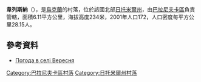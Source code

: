 {{coord|50|22|56|N|27|18|27|E|scale:30000|display=title}}

'''韋列斯納'''（{{lang-uk|Вересна}}），是[[烏克蘭|烏克蘭]]的村落，位於該國北部[[日托米爾州|日托米爾州]]，由[[巴拉尼夫卡區|巴拉尼夫卡區]]負責管轄，面積6.11平方公里，海拔高度234米，2001年人口172，人口密度每平方公里28.15人。

==參考資料==
* [http://weather.in.ua/ua/zhitomirskaja/3172 Погода в селі Вересня]

{{DEFAULTSORT:Вересна}}
[[Category:巴拉尼夫卡區村落|Category:巴拉尼夫卡區村落]]
[[Category:日托米爾州村落|Category:日托米爾州村落]]


{{Zhytomyr-geo-stub}}